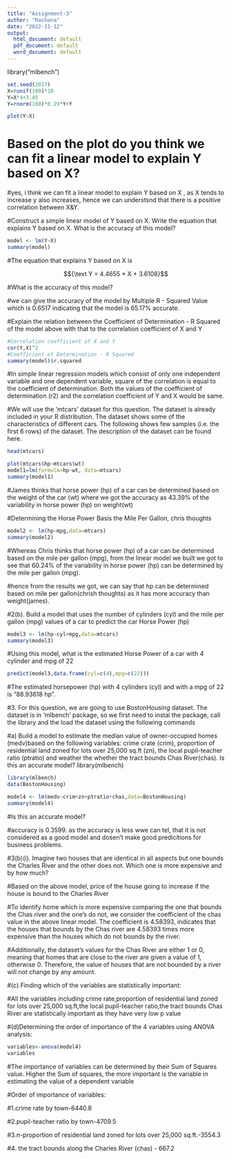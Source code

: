 ---
title: "Assignment-3"
author: "Rachana"
date: "2022-11-12"
output:
  html_document: default
  pdf_document: default
  word_document: default
---



library("mlbench")

```{r}
set.seed(2017) 
X=runif(100)*10 
Y=X*4+3.45 
Y=rnorm(100)*0.29*Y+Y 
```

```{r}
plot(Y~X)
```
# Based on the plot do you think we can fit a linear model to explain Y based on X?
#yes, i think we can fit a linear model to explain Y based on X , as X tends to increase y also increases, hence we can understsnd that there is a positive correlation between X&Y.


#Construct a simple linear model of Y based on X. Write the equation that explains Y based on X. What is the accuracy of this model? 
```{r}
model <- lm(Y~X)
summary(model)
```

#The equation that explains Y based on X is  

$${\text Y = 4.4655 *  X  + 3.6108}$$

#What is the accuracy of this model?

#we can give the accuracy of the model by Multiple R - Squared Value which is 0.6517 indicating that the model is 65.17% accurate.

#Explain the relation between the Coefficient of Determination - R Squared of the model above with that to the correlation coefficient of X and Y
```{r}
#Correlation coefficient of X and Y
cor(Y,X)^2
#Coefficient of Determination - R Squared
summary(model)$r.squared
```
#In simple linear regression models which consist of only one independent variable and one dependent variable,  square of the correlation is equal to the coefficient of determination.  Both the values of the coefficient of determination (r2)  and the correlation coefficient of Y and X would be same.

#We  will  use  the  ‘mtcars’  dataset  for  this  question.  The  dataset  is  already  included  in  your  R  distribution. The dataset shows some of the characteristics of different cars. The following shows few samples (i.e. the first 6 rows) of the dataset. The description of the dataset can be found here. 
 

```{r}
head(mtcars)
```

```{r}
plot(mtcars$hp~mtcars$wt)
model1=lm(formula=hp~wt, data=mtcars)
summary(model1)
```

#James thinks that horse power (hp) of a car can be determined based on the weight of the car (wt) where we got the accuracy as 43.39% of the variability in horse power (hp) on weight(wt)


#Determining the Horse Power Basis the Mile Per Gallon, chris thoughts
```{r}
model2 <- lm(hp~mpg,data=mtcars)
summary(model2)
```
#Whereas Chris thinks that horse power (hp) of a car can be determined based on the mile per gallon (mpg), from the linear model we built  we  got to see that 60.24% of the variability in horse power (hp) can be determined by the mile per gallon (mpg).

#hence from the results we got, we can say that hp can be determined based on mile per gallon(chrish thoughts) as it has more accuracy than weight(james).


#2(b). Build a model that uses the number of cylinders (cyl) and the mile per gallon (mpg) values of a car to predict the car Horse Power (hp)
```{r}
model3 <- lm(hp~cyl+mpg,data=mtcars)
summary(model3)
```
#Using this model, what is the estimated Horse Power of a car with 4 cylinder and mpg of 22
```{r}
predict(model3,data.frame(cyl=c(4),mpg=c(22)))
```
#The estimated horsepower (hp) with 4 cylinders (cyl) and with a mpg of 22 is "88.93618 hp".


#3. For this question, we are going to use BostonHousing dataset. The dataset is in ‘mlbench’ package, so we first need to instal the package, call the library and the load the dataset using the following commands 




#a) Build a model to estimate the median value of owner-occupied homes (medv)based on the following  variables:  crime  crate  (crim),  proportion  of  residential  land  zoned  for  lots  over  25,000  sq.ft  (zn),  the  local  pupil-teacher  ratio  (ptratio)  and  weather  the  whether  the  tract  bounds Chas River(chas). Is this an accurate model? library(mlbench)
```{r}
library(mlbench)
data(BostonHousing) 

model4 <- lm(medv~crim+zn+ptratio+chas,data=BostonHousing)
summary(model4)
```
#Is this an accurate model?

#accuracy is 0.3599.  as the accuracy is less wwe can tel, that it is not considered as a good model and dosen't make good predicitions for business problems.




#3(b)(i). Imagine two houses that are identical in all aspects but one bounds the Charles River and the other does not. Which one is more expensive and by how much?

#Based on the above model, price of the house going to increase if the house is bound to the Charles River 

#To identify  home which is more expensive comparing the one that bounds the Chas river and the one's do not, we consider the coefficient of the chas value in the above linear model. The coefficient is 4.58393, indicates that the houses that bounds by the Chas river are 4.58393 times more expensive than the houses which do not bounds by the river.

#Additionally, the dataset's values for the Chas River are either 1 or 0, meaning that homes that are close to the river are given a value of 1, otherwise 0. Therefore, the value of houses that are not bounded by a river will not change by any amount.


#(c) Finding which of the variables are statistically important:

#All the variables including crime rate,proportion of residential land zoned for lots over 25,000 sq.ft,the local pupil-teacher ratio,the tract bounds Chas River are statistically important as they have very low p value

#(d)Determining the order of importance of the 4 variables using ANOVA analysis:
```{r}
variables<-anova(model4)
variables
```
#The importance of variables can be determined by their Sum of Squares value. Higher the Sum of squares, the more important is the variable in estimating the value of a dependent variable

#Order of importance of variables:

#1.crime rate by town-6440.8

#2.pupil-teacher ratio by town-4709.5

#3.n-proportion of residential land zoned for lots over 25,000 sq.ft.-3554.3

#4. the tract bounds along the Charles River (chas) - 667.2




